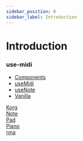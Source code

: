 ---
sidebar_position: 0
sidebar_label: Introduction
---

# Introduction

<div className="container row">
<div className="col col--4">

### use-midi

- [Components](api/components)
- [useMidi](api/useMidi)
- [useNote](api/useNote)
- [Vanilla](api/vanilla)

</div>
<div className="col col--4">
  <a href="korg">Korg</a>
</div>
<div className="col col--4">
  <a href="note">Note</a>
</div>
<div className="col col--4">
  <a href="pad">Pad</a>
</div>
<div className="col col--4">
  <a href="piano">Piano</a>
</div>
<div className="col col--4">
  <a href="rma">rma</a>
</div>
</div>
